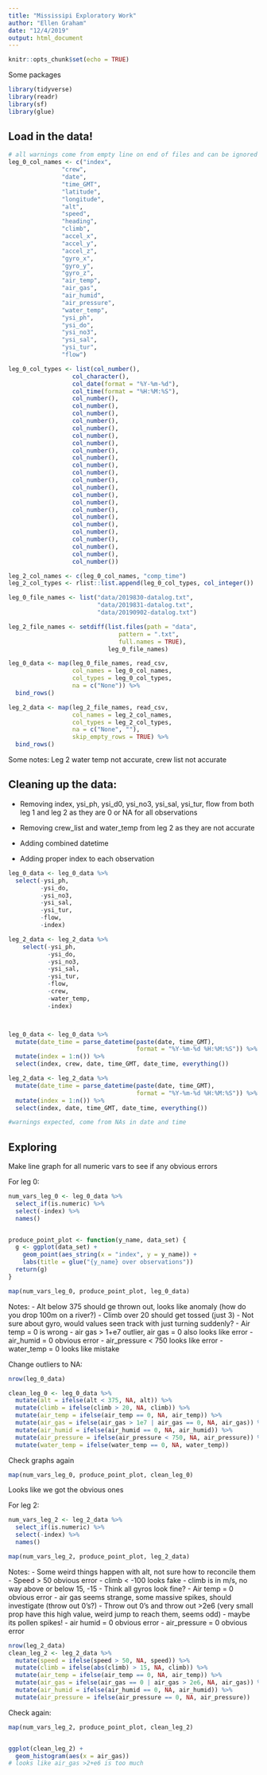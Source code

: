 ```yaml
---
title: "Mississipi Exploratory Work"
author: "Ellen Graham"
date: "12/4/2019"
output: html_document
---
```


```r
knitr::opts_chunk$set(echo = TRUE)
```

Some packages
```r
library(tidyverse)
library(readr)
library(sf)
library(glue)
```


## Load in the data!
```r
# all warnings come from empty line on end of files and can be ignored
leg_0_col_names <- c("index", 
               "crew", 
               "date", 
               "time_GMT", 
               "latitude", 
               "longitude",
               "alt",
               "speed", 
               "heading",
               "climb",
               "accel_x",
               "accel_y", 
               "accel_z",
               "gyro_x",
               "gyro_y",
               "gyro_z", 
               "air_temp",
               "air_gas",
               "air_humid",
               "air_pressure",
               "water_temp", 
               "ysi_ph",
               "ysi_do",
               "ysi_no3",
               "ysi_sal",
               "ysi_tur",
               "flow")

leg_0_col_types <- list(col_number(),
                  col_character(),
                  col_date(format = "%Y-%m-%d"),
                  col_time(format = "%H:%M:%S"),
                  col_number(), 
                  col_number(), 
                  col_number(),
                  col_number(),
                  col_number(),
                  col_number(),
                  col_number(),
                  col_number(),
                  col_number(),
                  col_number(),
                  col_number(),
                  col_number(),
                  col_number(),
                  col_number(),
                  col_number(),
                  col_number(),
                  col_number(),
                  col_number(),
                  col_number(),
                  col_number(),
                  col_number(),
                  col_number(),
                  col_number())

leg_2_col_names <- c(leg_0_col_names, "comp_time")
leg_2_col_types <- rlist::list.append(leg_0_col_types, col_integer())

leg_0_file_names <- list("data/2019830-datalog.txt",
                         "data/2019831-datalog.txt",
                         "data/20190902-datalog.txt")

leg_2_file_names <- setdiff(list.files(path = "data", 
                               pattern = ".txt",
                               full.names = TRUE),
                            leg_0_file_names)

leg_0_data <- map(leg_0_file_names, read_csv,
                  col_names = leg_0_col_names,
                  col_types = leg_0_col_types,
                  na = c("None")) %>% 
  bind_rows()

leg_2_data <- map(leg_2_file_names, read_csv,
                  col_names = leg_2_col_names,
                  col_types = leg_2_col_types,
                  na = c("None", ""),
                  skip_empty_rows = TRUE) %>% 
  bind_rows()

```

Some notes: Leg 2 water temp not accurate, crew list not accurate


## Cleaning up the data:
- Removing index, ysi_ph, ysi_d0, ysi_no3, ysi_sal, ysi_tur, flow from both leg 1 and leg 2 as they are 0 or NA for all observations

- Removing crew_list and water_temp from leg 2 as they are not accurate
- Adding combined datetime
- Adding proper index to each observation

```r
leg_0_data <- leg_0_data %>% 
  select(-ysi_ph, 
         -ysi_do, 
         -ysi_no3, 
         -ysi_sal, 
         -ysi_tur, 
         -flow, 
         -index)

leg_2_data <- leg_2_data %>% 
    select(-ysi_ph, 
           -ysi_do, 
           -ysi_no3, 
           -ysi_sal, 
           -ysi_tur, 
           -flow,
           -crew, 
           -water_temp,
           -index)



leg_0_data <- leg_0_data %>% 
  mutate(date_time = parse_datetime(paste(date, time_GMT), 
                                    format = "%Y-%m-%d %H:%M:%S")) %>% 
  mutate(index = 1:n()) %>% 
  select(index, crew, date, time_GMT, date_time, everything())

leg_2_data <- leg_2_data %>% 
  mutate(date_time = parse_datetime(paste(date, time_GMT), 
                                    format = "%Y-%m-%d %H:%M:%S")) %>% 
  mutate(index = 1:n()) %>% 
  select(index, date, time_GMT, date_time, everything())

#warnings expected, come from NAs in date and time
```

## Exploring

Make line graph for all numeric vars to see if any obvious errors

For leg 0:
```r
num_vars_leg_0 <- leg_0_data %>% 
  select_if(is.numeric) %>% 
  select(-index) %>% 
  names()


produce_point_plot <- function(y_name, data_set) {
  g <- ggplot(data_set) +
    geom_point(aes_string(x = "index", y = y_name)) +
    labs(title = glue("{y_name} over observations"))
  return(g)
}

map(num_vars_leg_0, produce_point_plot, leg_0_data)
```

Notes:
- Alt below 375 should ge thrown out, looks like anomaly (how do you drop 100m on a river?)
- Climb over 20 should get tossed (just 3)
- Not sure about gyro, would values seen track with just turning suddenly?
- Air temp = 0 is wrong
- air gas > 1+e7 outlier, air gas = 0 also looks like error
- air_humid = 0 obvious error
- air_pressure < 750 looks like error
- water_temp = 0 looks like mistake

Change outliers to NA:
```r
nrow(leg_0_data)

clean_leg_0 <- leg_0_data %>% 
  mutate(alt = ifelse(alt < 375, NA, alt)) %>% 
  mutate(climb = ifelse(climb > 20, NA, climb)) %>% 
  mutate(air_temp = ifelse(air_temp == 0, NA, air_temp)) %>% 
  mutate(air_gas = ifelse(air_gas > 1e7 | air_gas == 0, NA, air_gas)) %>% 
  mutate(air_humid = ifelse(air_humid == 0, NA, air_humid)) %>% 
  mutate(air_pressure = ifelse(air_pressure < 750, NA, air_pressure)) %>% 
  mutate(water_temp = ifelse(water_temp == 0, NA, water_temp))
```
Check graphs again
```r
map(num_vars_leg_0, produce_point_plot, clean_leg_0)
```

Looks like we got the obvious ones

For leg 2:

```r
num_vars_leg_2 <- leg_2_data %>% 
  select_if(is.numeric) %>% 
  select(-index) %>% 
  names()

map(num_vars_leg_2, produce_point_plot, leg_2_data)

```

Notes: 
- Some weird things happen with alt, not sure how to reconcile them
- Speed > 50 obvious error
- climb < -100 looks fake
  - climb is in m/s, no way above or below 15, -15
- Think all gyros look fine?
- Air temp = 0 obvious error
- air gas seems strange, some massive spikes, should investigate (throw out 0's?)
  - Throw out 0's and throw out >2e6 (very small prop have this high value, weird jump to reach them, seems odd)
    - maybe its pollen spikes!
- air humid = 0 obvious error
- air_pressure = 0 obvious error


```r
nrow(leg_2_data)
clean_leg_2 <- leg_2_data %>% 
  mutate(speed = ifelse(speed > 50, NA, speed)) %>% 
  mutate(climb = ifelse(abs(climb) > 15, NA, climb)) %>% 
  mutate(air_temp = ifelse(air_temp == 0, NA, air_temp)) %>% 
  mutate(air_gas = ifelse(air_gas == 0 | air_gas > 2e6, NA, air_gas)) %>% 
  mutate(air_humid = ifelse(air_humid == 0, NA, air_humid)) %>% 
  mutate(air_pressure = ifelse(air_pressure == 0, NA, air_pressure))
```

Check again:
```r
map(num_vars_leg_2, produce_point_plot, clean_leg_2)


ggplot(clean_leg_2) +
  geom_histogram(aes(x = air_gas))
# looks like air_gas >2+e6 is too much
```


